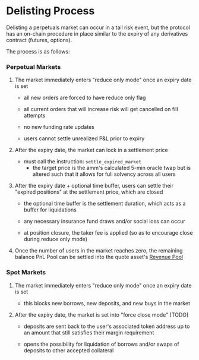 # Delisting Process

Delisting a perpetuals market can occur in a tail risk event, but the protocol has an on-chain procedure in place similar to the expiry of any derivatives contract (futures, options).

The process is as follows:

### Perpetual Markets

1.  The market immediately enters "reduce only mode" once an expiry date is set
    *   all new orders are forced to have reduce only flag

    *   all current orders that will increase risk will get cancelled on fill attempts

    *   no new funding rate updates

    *   users cannot settle unrealized P&L prior to expiry

2.  After the expiry date, the market can lock in a settlement price
    *   must call the instruction: `settle_expired_market`
        *   the target price is the amm's calculated 5-min oracle twap but is altered such that it allows for full solvency across all users

3.  After the expiry date + optional time buffer, users can settle their "expired positions" at the settlement price, which are closed
    *   the optional time buffer is the settlement duration, which acts as a buffer for liquidations

    *   any necessary insurance fund draws and/or social loss can occur

    *   at position closure, the taker fee is applied (so as to encourage close during reduce only mode)

4.  Once the number of users in the market reaches zero, the remaining balance PnL Pool can be settled into the quote asset's [Revenue Pool](/about-v2/revenue-pool)

### Spot Markets

1.  The market immediately enters "reduce only mode" once an expiry date is set
    *   this blocks new borrows, new deposits, and new buys in the market

2.  After the expiry date, the market is set into "force close mode" \[TODO]
    *   deposits are sent back to the user's associated token address up to an amount that still satisfies their margin requirement

    *   opens the possibility for liquidation of borrows and/or swaps of deposits to other accepted collateral
